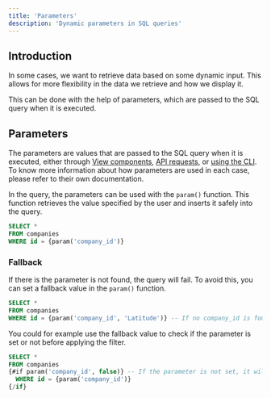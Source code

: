 ```yaml
---
title: 'Parameters'
description: 'Dynamic parameters in SQL queries'
---
```


## Introduction
In some cases, we want to retrieve data based on some dynamic input. This allows for more flexibility in the data we retrieve and how we display it.

This can be done with the help of parameters, which are passed to the SQL query when it is executed.

## Parameters
The parameters are values that are passed to the SQL query when it is executed, either through [View components](/views/basics/running-queries#parameters), [API requests](/guides/examples/api#4-1-passing-parameters-to-your-queries), or [using the CLI](/guides/development/latitude-cli#passing-parameters). To know more information about how parameters are used in each case, please refer to their own documentation.

In the query, the parameters can be used with the `param()` function. This function retrieves the value specified by the user and inserts it safely into the query.

```sql
SELECT *
FROM companies
WHERE id = {param('company_id')}
```

### Fallback

If there is the parameter is not found, the query will fail. To avoid this, you can set a fallback value in the `param()` function.

```sql
SELECT *
FROM companies
WHERE id = {param('company_id', 'Latitude')} -- If no company_id is found, it will use 'Latitude' as the value
```

You could for example use the fallback value to check if the parameter is set or not before applying the filter.

```sql
SELECT *
FROM companies
{#if param('company_id', false)} -- If the parameter is not set, it will not apply the filter
  WHERE id = {param('company_id')}
{/if}
````
